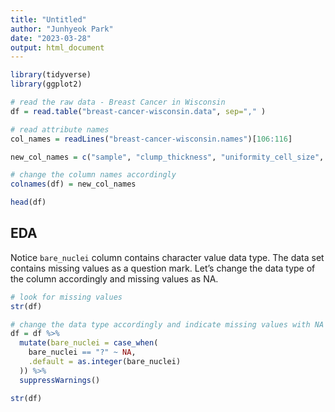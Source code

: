 ```yaml
---
title: "Untitled"
author: "Junhyeok Park"
date: "2023-03-28"
output: html_document
---
```


```r
library(tidyverse)
library(ggplot2)
```

```r
# read the raw data - Breast Cancer in Wisconsin
df = read.table("breast-cancer-wisconsin.data", sep="," )

# read attribute names
col_names = readLines("breast-cancer-wisconsin.names")[106:116]

new_col_names = c("sample", "clump_thickness", "uniformity_cell_size", "uniformity_cell_shape", "adhesion", "single_epitelial_cell_size", "bare_nuclei", "bland_chromatin", "normal_nucleoli", "mitoses", "class")

# change the column names accordingly
colnames(df) = new_col_names

head(df)
```

## EDA

Notice `bare_nuclei` column contains character value data type. The data set contains missing values as a question mark. Let's change the data type of the column accordingly and missing values as NA.

```r
# look for missing values
str(df)
```

```r
# change the data type accordingly and indicate missing values with NA
df = df %>% 
  mutate(bare_nuclei = case_when(
    bare_nuclei == "?" ~ NA,
    .default = as.integer(bare_nuclei)
  )) %>% 
  suppressWarnings()

str(df)
```
